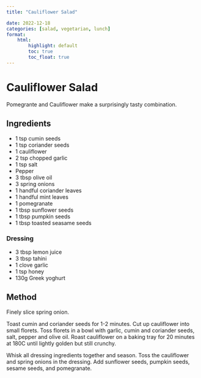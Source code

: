 ```yaml
---
title: "Cauliflower Salad"

date: 2022-12-18
categories: [salad, vegetarian, lunch]
format:
    html:
        highlight: default
        toc: true
        toc_float: true
---
```


# Cauliflower Salad

Pomegrante and Cauliflower make a surprisingly tasty combination.

## Ingredients

* 1 tsp cumin seeds
* 1 tsp coriander seeds
* 1 cauliflower
* 2 tsp chopped garlic
* 1 tsp salt
* Pepper
* 3 tbsp olive oil
* 3 spring onions
* 1 handful coriander leaves
* 1 handful mint leaves
* 1 pomegranate
* 1 tbsp sunflower seeds
* 1 tbsp pumpkin seeds
* 1 tbsp toasted seasame seeds

### Dressing

* 3 tbsp lemon juice
* 3 tbsp tahini
* 1 clove garlic
* 1 tsp honey
* 130g Greek yoghurt

## Method

Finely slice spring onion. 

Toast cumin and coriander seeds for 1-2 minutes. Cut up cauliflower into small florets. Toss florets in a bowl with garlic, cumin and coriander seeds, salt, pepper and olive oil. Roast cauliflower on a baking tray for 20 minutes at 180C until lightly golden but still crunchy.

Whisk all dressing ingredients together and season. Toss the cauliflower and spring onions in the dressing. Add sunflower seeds, pumpkin seeds, sesame seeds, and pomegranate.